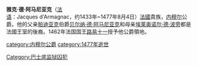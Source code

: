'''雅克·德·阿马尼亚克'''（[[法语|法语]]：Jacques d'Armagnac，约1433年~1477年8月4日）[[法國|法國]]貴族，[[内穆尔|内穆尔]]公爵。他的父亲[[帕迪亚克|帕迪亚克]]伯爵[[贝尔纳·德·阿马尼亚克|贝尔纳·德·阿马尼亚克]]和母亲[[埃莱奥诺尔·德·波旁|埃莱奥诺尔·德·波旁]]都是法國王室的後裔。1462年法国国王[[路易十一|路易十一]]授予他公爵領地。

{{start box}}
{{s-before|[[埃莱奥诺尔·德·波旁|埃莱奥诺尔·德·波旁]]}}
{{s-title|[[内穆尔公爵|内穆尔公爵]]}}
{{s-after|[[路易·德·阿马尼亚克|路易·德·阿马尼亚克]]}}
{{end box}}

{{Authority control}}
[[category:内穆尔公爵|category:内穆尔公爵]]
[[category:1477年逝世|category:1477年逝世]]
[[Category:巴士底监狱囚犯|Category:巴士底监狱囚犯]]
